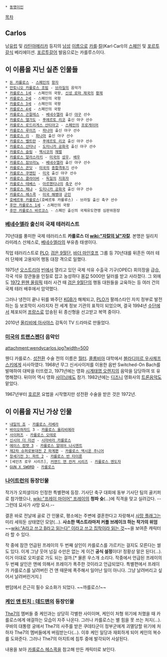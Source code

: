  * [[동명이인]]

[[목차]]

== Carlos ==
남[[유럽]] 및 [[라틴아메리카]] 등지의 [[남성]] [[이름]]으로 [[카를]]·[[칼]](Karl·Carl)의 [[스페인]] 및 [[포르투갈]]식 베리에이션. [[포르투갈어]] 발음으로는 카를루스이다.

== 이 이름을 지닌 실존 인물들 ==
 * [[돈 카를로스]] - [[스페인]]의 [[왕자]]
 * [[안토니오 카를로스 조빔]] - [[브라질]]의 음악가
 * [[카를로스 1세]] - 스페인의 국왕, [[신성 로마 제국]]의 [[황제]]
 * [[카를로스 2세]] - 스페인의 국왕
 * [[카를로스 3세]] - 스페인의 국왕
 * [[카를로스 4세]] - 스페인의 국왕
 * [[카를로스 곤잘레스]] - [[베네수엘라]] 출신 [[야구]] 선수
 * [[카를로스 델가도]] - [[푸에르토 리코]] 출신 야구 선수
 * [[카를로스 로드리게스 산티아고]] - [[스페인]]의 [[프로게이머]]
 * [[카를로스 루이즈]] - [[파나마]] 출신 야구 선수
 * [[카를로스 리]] - [[파나마]] 출신 야구 선수
 * [[카를로스 벨트란]] - [[푸에르토 리코]] 출신 야구 선수
 * [[카를로스 산타나]] - [[도미니카 공화국]] 출신 야구 선수
 * [[카를로스 슬림]] - [[멕시코]]의 [[재벌]]
 * [[카를로스 알라스라키]] - [[미국]]의 [[성우]], [[배우]]
 * [[카를로스 잠브라노]] - [[베네수엘라]] 출신 야구 선수
 * [[카를로스 콘딧]] - [[미국]]의 [[종합격투기]] 선수
 * [[카를로스 쿠엔틴]] - [[미국]] 출신 야구 선수
 * [[카를로스 클라이버]] - [[독일]]의 [[지휘자]]
 * [[카를로스 테베스]] - [[아르헨티나]]의 [[축구]] 선수
 * [[카를로스 페냐]] - [[도미니카 공화국]] 출신 야구 선수
 * [[카를로스 헤스콕]] - [[미국 해병대]] [[군인]]
 * [[호베르투 카를로스]](호베르투 카를루스) - 브라질 출신 축구 선수
 * [[후안 카를로스 1세]] - 스페인의 국왕
 * [[후안 카를로스 바르코스]] - 스페인 출신의 국제유도연맹 심판위원장

=== [[베네수엘라]] 출신의 국제 테러리스트 ===
70년대를 풍미한 국제 테러리스트 '''카를로스 더 [[wiki:"자칼의 날"자칼]]'''. 본명은 일리치 라미레스 산체스로, [[베네수엘라]]의 부유층 태생이다.

직업 테러리스트로 [[PLO]], [[검은 9월단]], [[바더 마인호프]] 그룹 등 70년대를 뒤흔든 여러 테러 단체에 고용되어 행동 대장 격으로 일했다.

1975년 [[오스트리아]] [[빈]]에서 열리고 있던 국제 석유 수출국 기구(OPEC) 회의장을 급습, 각국 석유 장관들을 인질로 잡고 농성하다 몸값 5000만 달러를 받고 사라졌다. 그 외에도 [[1972 뮌헨 올림픽]] 테러 사건 때 [[검은 9월단]]의 행동 대원들을 교육하는 등 여러 건의 국제 테러 배후에서 암약했다.

그러나 냉전이 끝나 뒤를 봐주던 [[KGB]]가 해체되고, [[PLO]]가 팔레스타인 자치 정부로 발전하는 등 보호막이 사라지자 전 세계 정보 기관의 표적이 되었으며, 결국 1994년 [[수단]]에서 체포되어 [[프랑스]]로 압송된 뒤 종신형을 선고받고 복역 중이다.

2010년 [[올리비에 아사야스]] 감독이 TV 드라마로 만들었다.

=== [[미국]]의 [[트랜스젠더]] 음악인 ===
attachment:wendycarlos.jpg?width=500

웬디 카를로스. [[성전환]] 수술 전의 이름은 [[월터]]. [[콜롬비아]] 대학에서 [[블라디미르 우사체프스키]]에게 사사하였다. 1968년 무그 신서사이저를 이용한 음반 Switched-On Bach를 발매하여 대박을 터뜨렸고, 1971년에는 영화 [[시계태엽 오렌지]]의 음악을 담당하여 또 유명해졌다. 뒤이어 역시 영화 [[샤이닝]]에도 참가. 1982년에는 [[디즈니]] 영화사의 [[트론]]음악도 맡았다.

1967년부터 [[호르몬]] 요법을 시작했지만 성전환 수술을 받은 것은 1972년.

== 이 이름을 지닌 가상 인물 ==
 * [[내일의 죠]] - [[카를로스 리베라]]
 * [[바이오하자드]] 3 - [[카를로스 올리비에라]]
 * [[사이퍼즈]] - [[카를로스 오테로]]
 * [[신시아 더 미션]] - [[시마바라 카를로스]]
 * [[에이스 컴뱃 3]] - [[카를로스 알데어 나시멘트]]
 * [[제2차 슈퍼로봇대전 Z 파계편]] - [[카를로스 액시온 주니어]]
 * [[창세기전 3: 파트 2]] - [[카를로스 반 타이룬]]
 * [세인츠 로우 시리즈], [[커맨드 앤 컨커 시리즈]] - [[카를로스 멘도자]]
 * [[GUN X SWORD]] - [[카를로스(GUN X SWORD)|카를로스]]

=== [[나이트런]]의 등장인물 ===
작가가 오피셜이라 인정한 특별편에 등장. 기사단 축구 대회에 동부 기사단 팀의 골키퍼로 참가했으나, [[wiki:"프레이 마이어" 프레이]]의 '''청파 슛'''(…)에 직격을 맞고 실려갔다. --그런데 묘사가 사망 묘사.--

결혼 바로 전날에 골로 간 인물로, 평소에는 주변에 결혼한다고 자랑해서 [[사망 플래그]]는 미리 세워둔 상태였던 모양(…). '''사소한 엑스트라마저 커플 브레이크 하는 작가의 위엄'''~~[[wiki:"A라고 쓰고 B라고 읽는다" 이라고 쓰고 집착이라 읽는 것]]~~을 보여준 캐릭터라 할 수 있다.

작 중에 잠깐 언급된 프레이의 두 번째 살인이 카를로스를 가르키는 걸지도 모른다는 썰도 있다. 이게 그냥 웃어 넘길 수만은 없는 게 이건 '''공식 설정'''이다! 정황상 말은 된다(...). 이거 이대로 오피셜로 가도 되는 걸까.[* 물론 우스개 소리다. 작중에서 언급된 프레이의 두 번째 살인은 앤에 의해서 프레이가 폭주한 것이라고 언급되었다. 특별편에서 프레이가 카를로스를 날려버린 건 앤 때문에 폭주해서 일어난 일이 아니다. 그냥 날려버리고 싶어서 날려버린거지.]

팬덤에서 은근히 필수 요소화가 되었다. ~~까를로스!~~

=== [[케인 앤 린치 : 데드맨]]의 등장인물 ===
[[The7]]의 멤버들 중 케인과는 상당히 각별한 사이이며, 케인이 처형 위기에 처했을 때 카를로스에게 애걸하는 모습이 자주 나온다. 그러나 카를로스는 별 힘을 못 쓰는 처지(…). 쿠바의 대통령 궁에서 The7의 사주를 받은 쿠데타군이 정부군에게 괴멸당할 위기에 처하자 The7의 멤버들에게 버림받는다(…). 이후 케인 일당과 재회하게 되어 케인의 복수를 도와준다. 그러나 The7의 아지트에 침투 중에 발각되어 사살된다.

내용을 보아 [[카를로스 헤스콕]]을 참고해 만든 캐릭터로 보인다.
